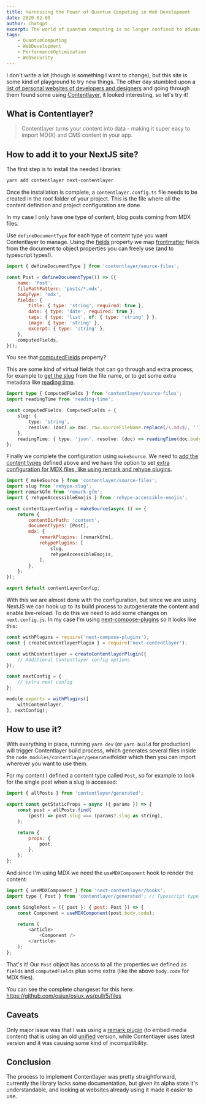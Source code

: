 ```yaml
---
title: Harnessing the Power of Quantum Computing in Web Development
date: 2020-02-05
author: chatgpt
excerpt: The world of quantum computing is no longer confined to advanced physics laboratories. As the web development field progresses, integrating quantum principles can yield enhanced performance and security. Dive into this guide to discover how quantum algorithms might redefine the web's backbone, and how you can be a part of this groundbreaking transformation.
tags:
	- QuantumComputing
	- WebDevelopment
	- PerformanceOptimization
	- WebSecurity
---
```


I don't write a lot (though is something I want to change), but this site is some kind of playground to try new things. The other day stumbled upon a [list of personal websites of developers and designers](https://github.com/stars/brianlovin/lists/personal-websites) and going through them found some using [Contentlayer](https://www.contentlayer.dev/), it looked interesting, so let's try it!

## What is Contentlayer?

> Contentlayer turns your content into data - making it super easy to import MD(X) and CMS content in your app.

## How to add it to your NextJS site?

The first step is to install the needed libraries:

```bash
yarn add contentlayer next-contentlayer
```

Once the installation is complete, a `contentlayer.config.ts` file needs to be created in the root folder of your project. This is the file where all the content definition and project configuration are done.

In my case I only have one type of content, blog posts coming from MDX files.

Use `defineDocumentType` for each type of content type you want Contentlayer to manage. Using the [fields](focus://7:13) property we map [frontmatter](https://mdxjs.com/guides/frontmatter/) fields from the document to object properties you can freely use (and to typescript types!).

```js contentlayer.config.ts
import { defineDocumentType } from 'contentlayer/source-files';

const Post = defineDocumentType(() => ({
	name: 'Post',
	filePathPattern: 'posts/*.mdx',
	bodyType: 'mdx',
	fields: {
		title: { type: 'string', required: true },
		date: { type: 'date', required: true },
		tags: { type: 'list', of: { type: 'string' } },
		image: { type: 'string' },
		excerpt: { type: 'string' },
	},
	computedFields,
}));
```

You see that [computedFields](focus://14) property? 

This are some kind of virtual fields that can go through and extra process, for example to [get the slug](focus://5:8) from the file name, or to get some extra metadata like [reading time](focus://2,9).

```ts
import type { ComputedFields } from 'contentlayer/source-files';
import readingTime from 'reading-time';

const computedFields: ComputedFields = {
	slug: {
		type: 'string',
		resolve: (doc) => doc._raw.sourceFileName.replace(/\.mdx$/, ''),
	},
	readingTime: { type: 'json', resolve: (doc) => readingTime(doc.body.raw) },
};
```

Finally we complete the configuration using `makeSource`. We need to [add the content types](focus://9) defined above and we have the option to set [extra configuration for MDX files, like using remark and rehype plugins](focus://2:4,10:16).

```js 
import { makeSource } from 'contentlayer/source-files';
import slug from 'rehype-slug';
import remarkGfm from 'remark-gfm';
import { rehypeAccessibleEmojis } from 'rehype-accessible-emojis';

const contentLayerConfig = makeSource(async () => {
	return {
		contentDirPath: 'content',
		documentTypes: [Post],
		mdx: {
			remarkPlugins: [remarkGfm],
			rehypePlugins: [
				slug,
				rehypeAccessibleEmojis,
			],
		},
	};
});

export default contentLayerConfig;
```

With this we are almost done with the configuration, but since we are using NextJS we can hook up to its build process to autogenerate the content and enable live-reload. To do this we need to add some changes on `next.config.js`. In my case I'm using [next-compose-plugins](https://github.com/cyrilwanner/next-compose-plugins) so it looks like this:

```js
const withPlugins = require('next-compose-plugins');
const { createContentlayerPlugin } = require('next-contentlayer');

const withContentlayer = createContentlayerPlugin({
	// Additional Contentlayer config options
});

const nextConfig = {
	// extra next config
};

module.exports = withPlugins([
	withContentlayer,
], nextConfig);

```

## How to use it?

With everything in place, running `yarn dev` (or `yarn build` for production) will trigger Contentlayer build process, which generates several files inside the `node_modules/contentlayer/generated`folder which then you can import wherever you want to use them.

For my content I defined a content type called `Post`, so for example to look for the single post when a slug is accessed:

```js 
import { allPosts } from 'contentlayer/generated';

export const getStaticProps = async ({ params }) => {
	const post = allPosts.find(
		(post) => post.slug === (params?.slug as string),
	);

	return {
		props: {
			post,
		},
	};
};
```

And since I'm using MDX we need the `useMDXComponent` hook to render the content:

```js 
import { useMDXComponent } from 'next-contentlayer/hooks';
import type { Post } from 'contentlayer/generated'; // Typescript type too!

const SinglePost = ({ post }: { post: Post }) => {
	const Component = useMDXComponent(post.body.code);

	return (
		<article>
			<Component />
		</article>
	);
};
```

That's it! Our `Post` object has access to all the properties we defined as `fields` and `computedFields` plus some extra (like the above `body.code` for MDX files).

You can see the complete changeset for this here: https://github.com/osiux/osiux.ws/pull/5/files

## Caveats

Only major issue was that I was using a [remark plugin](https://github.com/MichaelDeBoey/gatsby-remark-embedder) (to embed media content) that is using an old [unified](https://github.com/unifiedjs/unified) version, while Contentlayer uses latest version and it was causing some kind of incompatibility.

## Conclusion

The process to implement Contentlayer was pretty straightforward, currently the library lacks some documentation, but given its alpha state it's understandable, and looking at websites already using it made it easier to use.